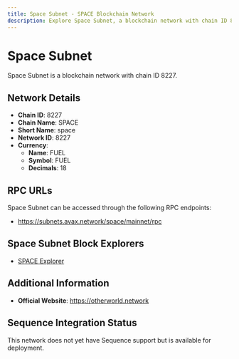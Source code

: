 ```yaml
--- 
title: Space Subnet - SPACE Blockchain Network
description: Explore Space Subnet, a blockchain network with chain ID 8227. Learn about its native currency, FUEL, and how to interact with the network.
---
```


# Space Subnet

Space Subnet is a blockchain network with chain ID 8227.

## Network Details

- **Chain ID**: 8227
- **Chain Name**: SPACE
- **Short Name**: space
- **Network ID**: 8227
- **Currency**: 
  - **Name**: FUEL
  - **Symbol**: FUEL
  - **Decimals**: 18

## RPC URLs

Space Subnet can be accessed through the following RPC endpoints:

- https://subnets.avax.network/space/mainnet/rpc

## Space Subnet Block Explorers

- [SPACE Explorer](https://subnets.avax.network/space)

## Additional Information

- **Official Website**: https://otherworld.network

## Sequence Integration Status

This network does not yet have Sequence support but is available for deployment.
